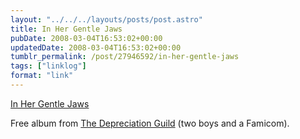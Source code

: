 ```yaml
---
layout: "../../../layouts/posts/post.astro"
title: In Her Gentle Jaws
pubDate: 2008-03-04T16:53:02+00:00
updatedDate: 2008-03-04T16:53:02+00:00
tumblr_permalink: /post/27946592/in-her-gentle-jaws
tags: ["linklog"]
format: "link"
---
```


[In Her Gentle Jaws][1]

Free album from [The Depreciation Guild][2] (two boys and a Famicom).

[1]: http://www.inhergentlejaws.com/
[2]: https://thedepreciationguild.bandcamp.com/
